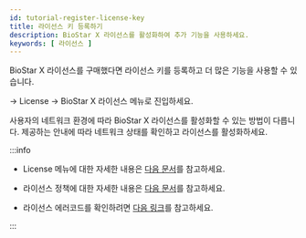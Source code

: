 ```yaml
---
id: tutorial-register-license-key
title: 라이선스 키 등록하기
description: BioStar X 라이선스를 활성화하여 추가 기능을 사용하세요.
keywords: [ 라이선스 ]
---
```


<Cmd>BioStar X 라이선스</Cmd>를 구매했다면 라이선스 키를 등록하고 더 많은 기능을 사용할 수 있습니다.

<Cmd sid='shell.header.setting' /> → <IcLicense/> <Cmd>License</Cmd> → <Cmd>BioStar X 라이선스</Cmd> 메뉴로 진입하세요.

사용자의 네트워크 환경에 따라 <Cmd>BioStar X 라이선스</Cmd>를 활성화할 수 있는 방법이 다릅니다. 제공하는 안내에 따라 네트워크 상태를 확인하고 라이선스를 활성화하세요.

:::info

* <Cmd>License</Cmd> 메뉴에 대한 자세한 내용은 [다음 문서](settings-license)를 참고하세요.

* 라이선스 정책에 대한 자세한 내용은 [다음 문서](licensing)를 참고하세요.

* 라이선스 에러코드를 확인하려면 [다음 링크](https://reprisesoftware.com/docs/isv/appendix/appendix-b-rlm-status-values.html)를 참고하세요.

:::


<DocumentA />